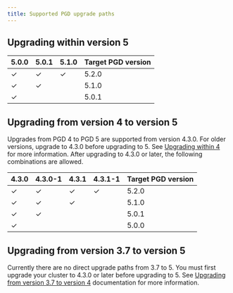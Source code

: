 ```yaml
---
title: Supported PGD upgrade paths
---
```



## Upgrading within version 5

| 5.0.0 | 5.0.1 | 5.1.0 | Target PGD version |
|-------|-------|-------|--------------------|
| ✓     | ✓     | ✓     | 5.2.0              |
| ✓     | ✓     |       | 5.1.0              |
| ✓     |       |       | 5.0.1              |


## Upgrading from version 4 to version 5

Upgrades from PGD 4 to PGD 5 are supported from version 4.3.0. For older versions, upgrade to 4.3.0 before upgrading to 5. See [Upgrading within 4](/pgd/4/upgrades/upgrade_paths/#upgrading-within-version-4) for more information. After upgrading to 4.3.0 or later, the following combinations are allowed.

| 4.3.0 | 4.3.0-1 | 4.3.1 | 4.3.1-1 | Target PGD version |
|-------|---------|-------|---------|--------------------|
| ✓     |  ✓      |   ✓   |    ✓    | 5.2.0              |
| ✓     |  ✓      |   ✓   |         | 5.1.0              |
| ✓     |  ✓      |       |         | 5.0.1              |
| ✓     |         |       |         | 5.0.0              |



## Upgrading from version 3.7 to version 5

Currently there are no direct upgrade paths from 3.7 to 5. You must first upgrade your cluster to 4.3.0 or later before upgrading to 5. See [Upgrading from version 3.7 to version 4](/pgd/4/upgrades/upgrade_paths/#upgrading-from-version-37-to-version-4) documentation for more information.


<!---
## Upgrading from version 3.7 to version 5

Upgrades from PGD 3.7 to PGD 5 are supported from version 3.7.20. Upgrade to 3.7.20 before upgrading to 5. See [Upgrading within version 3.7](/pgd/3.7/bdr/upgrades/supported_paths/#upgrading-within-version-37). After upgrading to 3.7.20 or later, the following combinations are allowed.


| 3.7.20 | 3.7.21 | Target PGD version |
|--------|--------|--------------------|
| X      | X      | 5.2.0              |
| X      | X      | 5.1.0              |
| X      |        | 5.0.0              |
--->










